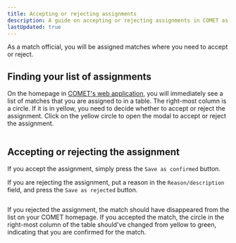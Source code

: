 ```yaml
---
title: Accepting or rejecting assignments
description: A guide on accepting or rejecting assignments in COMET as a match official
lastUpdated: true
---
```



As a match official, you will be assigned matches where you need to accept or reject.

## Finding your list of assignments

On the homepage in [COMET's web application](https://comet.canadasoccer.com), you will immediately see a list of matches that you are assigned to in a table. The right-most column is a circle. If it is in yellow, you need to decide whether to accept or reject the assignment. Click on the yellow circle to open the modal to accept or reject the assignment.


<Image src={refAcceptMatch} alt='' />

## Accepting or rejecting the assignment

If you accept the assignment, simply press the `Save as confirmed` button.

If you are rejecting the assignment, put a reason in the `Reason/description` field, and press the `Save as rejected` button.


<Image src={refAssignmentDecision} alt='' />

If you rejected the assignment, the match should have disappeared from the list on your COMET homepage. If you accepted the match, the circle in the right-most column of the table should've changed from yellow to green, indicating that you are confirmed for the match.


<Image src={refMatchAccepted} alt='' />
